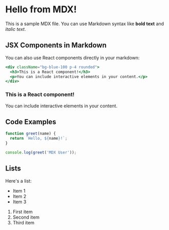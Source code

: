# Hello from MDX!

This is a sample MDX file. You can use Markdown syntax like **bold text** and *italic text*.

## JSX Components in Markdown

You can also use React components directly in your markdown:

```jsx
<div className="bg-blue-100 p-4 rounded">
  <h3>This is a React component!</h3>
  <p>You can include interactive elements in your content.</p>
</div>
```

<div className="bg-blue-100 p-4 rounded">
  <h3>This is a React component!</h3>
  <p>You can include interactive elements in your content.</p>
</div>

## Code Examples

```javascript
function greet(name) {
  return `Hello, ${name}!`;
}

console.log(greet('MDX User'));
```

## Lists

Here's a list:
- Item 1
- Item 2
- Item 3

1. First item
2. Second item
3. Third item 